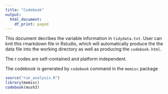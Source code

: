 ---
title: "Codebook"
output:
  html_document:
    df_print: paged
---

This document decribes the variable information in `tidydata.txt`. User can knit this rmarkdown file in Rstudio, which will automatically produce the the data file into the working directory as well as producing the `codebook.html`.

The r codes are self-contained and platform independent. 

The codebook is generated by `codebook` command in the `memisc` package

```{r message=FALSE}
source("run_analysis.R")
library(memisc)
codebook(mush3)
```


